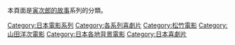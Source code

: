 本頁面是[[寅次郎的故事|寅次郎的故事]]系列的分類。

{{DEFAULTSORT:Otoko wa Tsurai yo}}

[[Category:日本電影系列|Category:日本電影系列]]
[[Category:各系列喜劇片|Category:各系列喜劇片]]
[[Category:松竹電影|Category:松竹電影]]
[[Category:山田洋次電影|Category:山田洋次電影]]
[[Category:日本各地背景電影|Category:日本各地背景電影]]
[[Category:日本喜劇片|Category:日本喜劇片]]